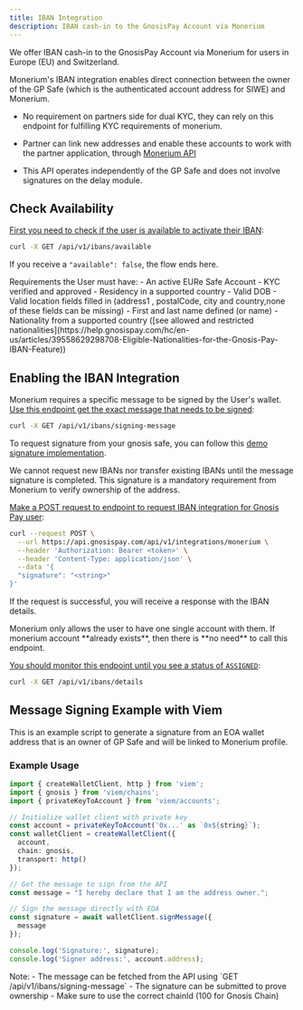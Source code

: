 ```yaml
---
title: IBAN Integration
description: IBAN cash-in to the GnosisPay Account via Monerium
---
```


We offer IBAN cash-in to the GnosisPay Account via Monerium for users in Europe (EU) and Switzerland.

Monerium's IBAN integration enables direct connection between the owner of the GP Safe (which is the authenticated account address for SIWE) and Monerium.

- No requirement on partners side for dual KYC, they can rely on this endpoint for fulfilling KYC requirements of monerium.

- Partner can link new addresses and enable these accounts to work with the partner application, through [Monerium API](https://monerium.dev/api-docs/v2)

- This API operates independently of the GP Safe and does not involve signatures on the delay module.



## Check Availability

[First you need to check if the user is available to activate their IBAN](/api-reference/iban/check-iban-availability):

```bash cURL
curl -X GET /api/v1/ibans/available
```

If you receive a `"available": false`, the flow ends here.

<Warning>
Requirements the User must have:
- An active EURe Safe Account
- KYC verified and approved
- Residency in a supported country
- Valid DOB
- Valid location fields filled in (address1 , postalCode, city and country,none of these fields can be missing)
- First and last name defined (or name)
- Nationality from a supported country ([see allowed and restricted nationalities](https://help.gnosispay.com/hc/en-us/articles/39558629298708-Eligible-Nationalities-for-the-Gnosis-Pay-IBAN-Feature))
</Warning>

## Enabling the IBAN Integration


<Steps titleSize="h3">
<Step title="Signing the Monerium message">

Monerium requires a specific message to be signed by the User's wallet.
[Use this endpoint get the exact message that needs to be signed](/api-reference/iban/get-the-message-that-needs-to-be-signed-for-iban-activation):

```bash cURL
curl -X GET /api/v1/ibans/signing-message
```

To request signature from your gnosis safe, you can follow this [demo signature implementation](#message-signing-example-with-gnosispay-account-kit).

<Warning>
We cannot request new IBANs nor transfer existing IBANs until the message signature is completed. This signature is a mandatory requirement from Monerium to verify ownership of the address.
</Warning>
</Step>
<Step title="Request the IBAN from Monerium">


[Make a POST request to endpoint to request IBAN integration for Gnosis Pay user](https://docs.gnosispay.com/api-reference/iban/create-a-new-monerium-integration):

```bash cURL
curl --request POST \
  --url https://api.gnosispay.com/api/v1/integrations/monerium \
  --header 'Authorization: Bearer <token>' \
  --header 'Content-Type: application/json' \
  --data '{
  "signature": "<string>"
}'
```
If the request is successful, you will receive a response with the IBAN details.

<Warning>
Monerium only allows the user to have one single account with them. If monerium account **already exists**, then there is **no need** to call this endpoint.
</Warning>


</Step>
<Step title="Get the IBAN number, BIC, Status and Connected Blockchain Address where funds are sent">

[You should monitor this endpoint until you see a status of `ASSIGNED`](/api-reference/iban/retrieve-iban-details):

```bash cURL
curl -X GET /api/v1/ibans/details
```


## Message Signing Example with Viem

This is an example script to generate a signature from an EOA wallet address that is an owner of GP Safe and will be linked to Monerium profile.

### Example Usage

```typescript
import { createWalletClient, http } from 'viem';
import { gnosis } from 'viem/chains';
import { privateKeyToAccount } from 'viem/accounts';

// Initialize wallet client with private key
const account = privateKeyToAccount('0x...' as `0x${string}`);
const walletClient = createWalletClient({
  account,
  chain: gnosis,
  transport: http()
});

// Get the message to sign from the API
const message = "I hereby declare that I am the address owner.";

// Sign the message directly with EOA
const signature = await walletClient.signMessage({
  message
});

console.log('Signature:', signature);
console.log('Signer address:', account.address);
```

<Info>
Note:
- The message can be fetched from the API using `GET /api/v1/ibans/signing-message`
- The signature can be submitted to prove ownership
- Make sure to use the correct chainId (100 for Gnosis Chain)
</Info>
